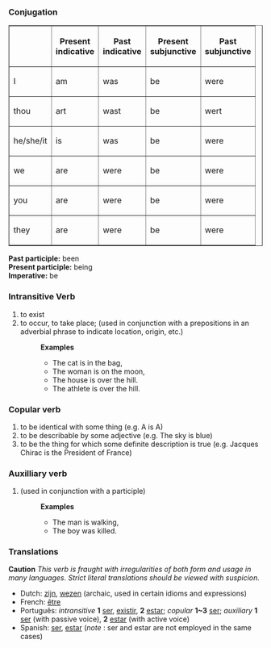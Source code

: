===Conjugation===
<table border=1>
<tr><th>  <th>Present<br>indicative<th>Past<br>indicative
<th>Present<br>subjunctive<th>Past<br>subjunctive</tr>
<tr><td>I</td><td>am</td><td>was</td><td>be</td><td>were</td>
<tr><td>thou</td><td>art</td><td>wast</td><td>be</td><td>wert</td>
<tr><td>he/she/it</td><td>is</td><td>was</td><td>be</td><td>were</td>
<tr><td>we</td><td>are</td><td>were</td><td>be</td><td>were</td>
<tr><td>you</td><td>are</td><td>were</td><td>be</td><td>were</td>
<tr><td>they</td><td>are</td><td>were</td><td>be</td><td>were</td>
</table>
'''Past participle:''' been<br>
'''Present participle:''' being<br>
'''Imperative:''' be
===Intransitive Verb===
#to exist
#to occur, to take place; (used in conjunction with a prepositions in an adverbial phrase to indicate location, origin, etc.)
#:'''Examples'''
#:*The cat is in the bag, 
#:*The woman is on the moon, 
#:*The house is over the hill.
#:*The athlete is over the hill.
===Copular verb===
#to be identical with some thing (e.g. A is A) 
#to be describable by some adjective (e.g. The sky is blue)
#to be the thing for which some definite description is true (e.g. Jacques Chirac is the President of France)
===Auxilliary verb===
#(used in conjunction with a participle)
#:'''Examples'''
#:*The man is walking, 
#:*The boy was killed.

===Translations===
'''Caution''' ''This verb is fraught with irregularities of both form and usage in many languages.  Strict literal translations should be viewed with suspicion.''
*Dutch: [[zijn]], [[wezen]] (archaic, used in certain idioms and expressions)
*French: [[être]]
*Português: ''intransitive'' '''1''' [[ser]], [[existir]], '''2''' [[estar]]; ''copular'' '''1~3''' [[ser]]; ''auxiliary'' '''1''' [[ser]] (with passive voice), '''2''' [[estar]] (with active voice)
*Spanish: [[ser]], [[estar]] (''note'' : ser and estar are not employed in the same cases)